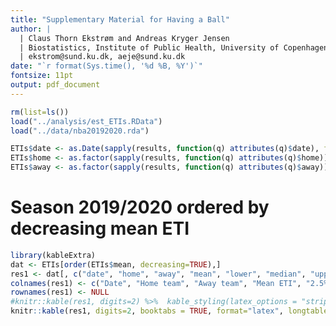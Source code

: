 ```yaml
---
title: "Supplementary Material for Having a Ball"
author: | 
  | Claus Thorn Ekstrøm and Andreas Kryger Jensen
  | Biostatistics, Institute of Public Health, University of Copenhagen
  | ekstrom@sund.ku.dk, aeje@sund.ku.dk
date: "`r format(Sys.time(), '%d %B, %Y')`"
fontsize: 11pt  
output: pdf_document
---
```


```r
rm(list=ls())
load("../analysis/est_ETIs.RData")
load("../data/nba20192020.rda")

ETIs$date <- as.Date(sapply(results, function(q) attributes(q)$date), format="%B %e, %Y")
ETIs$home <- as.factor(sapply(results, function(q) attributes(q)$home))
ETIs$away <- as.factor(sapply(results, function(q) attributes(q)$away))
```

# Season 2019/2020 ordered by decreasing mean ETI
```r
library(kableExtra)
dat <- ETIs[order(ETIs$mean, decreasing=TRUE),]
res1 <- dat[, c("date", "home", "away", "mean", "lower", "median", "upper")]
colnames(res1) <- c("Date", "Home team", "Away team", "Mean ETI", "2.5% ETI", "50% ETI", "97.5% ETI")
rownames(res1) <- NULL
#knitr::kable(res1, digits=2) %>%  kable_styling(latex_options = "striped")  %>%  kable_styling(font_size = 8)
knitr::kable(res1, digits=2, booktabs = TRUE, format="latex", longtable=TRUE, linesep = c("", "", "", "")) %>% kable_styling(latex_options = c("hold_position", "repeat_header")) %>%  kable_styling(font_size = 8)
```

